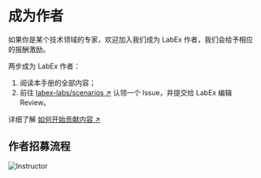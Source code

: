 # 成为作者

如果你是某个技术领域的专家，欢迎加入我们成为 LabEx 作者，我们会给予相应的报酬激励。

两步成为 LabEx 作者：

1. 阅读本手册的全部内容；
2. 前往 [labex-labs/scenarios ↗](https://github.com/labex-labs/scenarios/issues) 认领一个 Issue，并提交给 LabEx 编辑 Review。

详细了解 [如何开始贡献内容 ↗](https://github.com/labex-labs/scenarios/issues/18)

## 作者招募流程

![Instructor](.github/assets/instructor.png)
